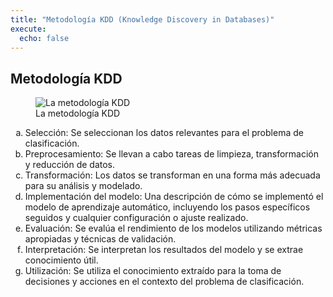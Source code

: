 ```yaml
---
title: "Metodología KDD (Knowledge Discovery in Databases)"
execute:
  echo: false
---
```


## Metodología KDD

![La metodología KDD](images/crisp_dm.png){fig-alt="es un enfoque más amplio que abarca todo el proceso de descubrimiento de conocimiento a partir de los datos. Incluye las siguientes etapas:" fig-align="center"}


a.  Selección: Se seleccionan los datos relevantes para el problema de clasificación.
b.  Preprocesamiento: Se llevan a cabo tareas de limpieza, transformación y reducción de datos.
c.  Transformación: Los datos se transforman en una forma más adecuada para su análisis y modelado.
d.  Implementación del modelo: Una descripción de cómo se implementó el modelo de aprendizaje automático, incluyendo los pasos específicos seguidos y cualquier configuración o ajuste realizado.
e.  Evaluación: Se evalúa el rendimiento de los modelos utilizando métricas apropiadas y técnicas de validación.
f.  Interpretación: Se interpretan los resultados del modelo y se extrae conocimiento útil.
g.  Utilización: Se utiliza el conocimiento extraído para la toma de decisiones y acciones en el contexto del problema de clasificación.


